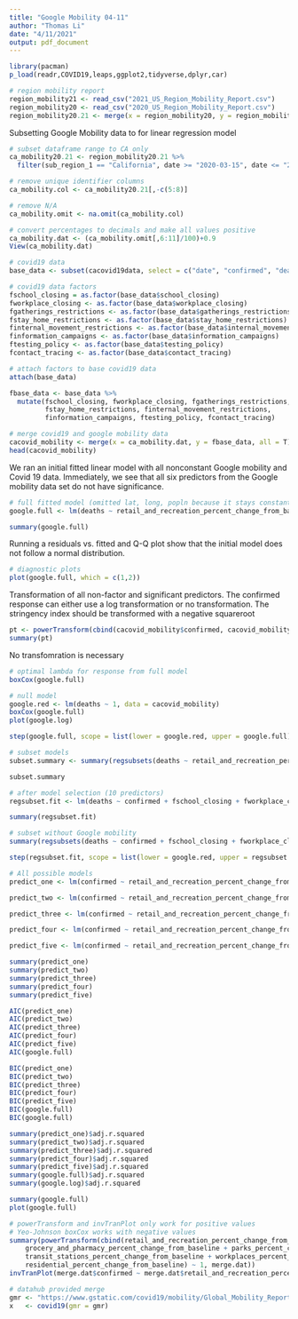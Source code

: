 ```yaml
---
title: "Google Mobility 04-11"
author: "Thomas Li"
date: "4/11/2021"
output: pdf_document
---
```

```r
library(pacman)
p_load(readr,COVID19,leaps,ggplot2,tidyverse,dplyr,car)
```


```r
# region mobility report
region_mobility21 <- read_csv("2021_US_Region_Mobility_Report.csv")
region_mobility20 <- read_csv("2020_US_Region_Mobility_Report.csv")
region_mobility20.21 <- merge(x = region_mobility20, y = region_mobility21, all = T)
```

Subsetting Google Mobility data to for linear regression model
```r
# subset dataframe range to CA only
ca_mobility20.21 <- region_mobility20.21 %>% 
  filter(sub_region_1 == "California", date >= "2020-03-15", date <= "2021-03-15")

# remove unique identifier columns
ca_mobility.col <- ca_mobility20.21[,-c(5:8)]

# remove N/A
ca_mobility.omit <- na.omit(ca_mobility.col)

# convert percentages to decimals and make all values positive 
ca_mobility.dat <- (ca_mobility.omit[,6:11]/100)+0.9
View(ca_mobility.dat)
```


```r

# covid19 data
base_data <- subset(cacovid19data, select = c("date", "confirmed", "deaths", "administrative_area_level_2", "latitude"  , "longitude", "population",  "school_closing", "workplace_closing", "gatherings_restrictions", "stay_home_restrictions", "internal_movement_restrictions", "information_campaigns", "testing_policy", "contact_tracing", "stringency_index"))
```


```r
# covid19 data factors
fschool_closing = as.factor(base_data$school_closing)
fworkplace_closing <- as.factor(base_data$workplace_closing)
fgatherings_restrictions <- as.factor(base_data$gatherings_restrictions)
fstay_home_restrictions <- as.factor(base_data$stay_home_restrictions)
finternal_movement_restrictions <- as.factor(base_data$internal_movement_restrictions)
finformation_campaigns <- as.factor(base_data$information_campaigns)
ftesting_policy <- as.factor(base_data$testing_policy)
fcontact_tracing <- as.factor(base_data$contact_tracing)
```


```r
# attach factors to base covid19 data
attach(base_data)

fbase_data <- base_data %>% 
  mutate(fschool_closing, fworkplace_closing, fgatherings_restrictions,
         fstay_home_restrictions, finternal_movement_restrictions,
         finformation_campaigns, ftesting_policy, fcontact_tracing)

```



```r
# merge covid19 and google mobility data
cacovid_mobility <- merge(x = ca_mobility.dat, y = fbase_data, all = T)
head(cacovid_mobility)
```

We ran an initial fitted linear model with all nonconstant Google mobility and Covid 19
data. Immediately, we see that all six predictors from the Google mobility data set 
do not have significance.

```r
# full fitted model (omitted lat, long, popln because it stays constant)
google.full <- lm(deaths ~ retail_and_recreation_percent_change_from_baseline + grocery_and_pharmacy_percent_change_from_baseline + parks_percent_change_from_baseline + transit_stations_percent_change_from_baseline + workplaces_percent_change_from_baseline + residential_percent_change_from_baseline + confirmed +  fschool_closing + fworkplace_closing + fgatherings_restrictions + fstay_home_restrictions + finternal_movement_restrictions  + finformation_campaigns + ftesting_policy + fcontact_tracing + stringency_index, data = cacovid_mobility)

summary(google.full)
```

Running a residuals vs. fitted and Q-Q plot show that the initial model does not 
follow a normal distribution. 
```r
# diagnostic plots
plot(google.full, which = c(1,2))
```
Transformation of all non-factor and significant predictors. The confirmed 
response can either use a log transformation or no transformation. The stringency
index should be transformed with a negative squareroot
```r
pt <- powerTransform(cbind(cacovid_mobility$confirmed, cacovid_mobility$stringency_index) ~ 1)
summary(pt)
```

No transfomration is necessary
```r
# optimal lambda for response from full model
boxCox(google.full)
```


```r
# null model
google.red <- lm(deaths ~ 1, data = cacovid_mobility)
boxCox(google.full)
plot(google.log)
```


```r
step(google.full, scope = list(lower = google.red, upper = google.full))
```


```r
# subset models
subset.summary <- summary(regsubsets(deaths ~ retail_and_recreation_percent_change_from_baseline + grocery_and_pharmacy_percent_change_from_baseline + parks_percent_change_from_baseline + transit_stations_percent_change_from_baseline + workplaces_percent_change_from_baseline + residential_percent_change_from_baseline + confirmed +  fschool_closing + fworkplace_closing + fgatherings_restrictions + fstay_home_restrictions + finternal_movement_restrictions  + finformation_campaigns + ftesting_policy + fcontact_tracing + stringency_index, data = cacovid_mobility))

subset.summary
```

```r
# after model selection (10 predictors)
regsubset.fit <- lm(deaths ~ confirmed + fschool_closing + fworkplace_closing + fgatherings_restrictions + fstay_home_restrictions + finternal_movement_restrictions + finformation_campaigns + ftesting_policy + fcontact_tracing + stringency_index, data = cacovid_mobility)

summary(regsubset.fit)
```

```r
# subset without Google mobility
summary(regsubsets(deaths ~ confirmed + fschool_closing + fworkplace_closing + fgatherings_restrictions + fstay_home_restrictions + finternal_movement_restrictions + finformation_campaigns + ftesting_policy + fcontact_tracing + stringency_index, data = cacovid_mobility))

```

```r
step(regsubset.fit, scope = list(lower = google.red, upper = regsubset.fit))
```



```r
# All possible models
predict_one <- lm(confirmed ~ retail_and_recreation_percent_change_from_baseline, data = cacovid_mobility)

predict_two <- lm(confirmed ~ retail_and_recreation_percent_change_from_baseline + grocery_and_pharmacy_percent_change_from_baseline, data = cacovid_mobility)

predict_three <- lm(confirmed ~ retail_and_recreation_percent_change_from_baseline + grocery_and_pharmacy_percent_change_from_baseline + parks_percent_change_from_baseline, data = cacovid_mobility)

predict_four <- lm(confirmed ~ retail_and_recreation_percent_change_from_baseline + grocery_and_pharmacy_percent_change_from_baseline + parks_percent_change_from_baseline + transit_stations_percent_change_from_baseline, data = cacovid_mobility)

predict_five <- lm(confirmed ~ retail_and_recreation_percent_change_from_baseline + grocery_and_pharmacy_percent_change_from_baseline + parks_percent_change_from_baseline + transit_stations_percent_change_from_baseline + workplaces_percent_change_from_baseline, data = cacovid_mobility)

summary(predict_one)
summary(predict_two)
summary(predict_three)
summary(predict_four)
summary(predict_five)

AIC(predict_one)
AIC(predict_two)
AIC(predict_three)
AIC(predict_four)
AIC(predict_five)
AIC(google.full)

BIC(predict_one)
BIC(predict_two)
BIC(predict_three)
BIC(predict_four)
BIC(predict_five)
BIC(google.full)
BIC(google.full)

summary(predict_one)$adj.r.squared
summary(predict_two)$adj.r.squared
summary(predict_three)$adj.r.squared
summary(predict_four)$adj.r.squared
summary(predict_five)$adj.r.squared
summary(google.full)$adj.r.squared
summary(google.log)$adj.r.squared
```


```r
summary(google.full)
plot(google.full)
```


```r
# powerTransform and invTranPlot only work for positive values
# Yeo-Johnson boxCox works with negative values
summary(powerTransform(cbind(retail_and_recreation_percent_change_from_baseline + 
    grocery_and_pharmacy_percent_change_from_baseline + parks_percent_change_from_baseline + 
    transit_stations_percent_change_from_baseline + workplaces_percent_change_from_baseline + 
    residential_percent_change_from_baseline) ~ 1, merge.dat))
invTranPlot(merge.dat$confirmed ~ merge.dat$retail_and_recreation_percent_change_from_baseline, optimal = T)
```


```r
# datahub provided merge
gmr <- "https://www.gstatic.com/covid19/mobility/Global_Mobility_Report.csv"
x   <- covid19(gmr = gmr)
```

